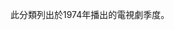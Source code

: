 此分類列出於1974年播出的電視劇季度。
{{Portal|電視劇|Television icon.png}}
<!--{{Category TOC|numerals=no}}-->
{{Year by category
|subcat=1974年電視劇集
|m=1
|c=9
|d=7
|y=4
|cat=播出的電視劇季度
|sortkey=季度
|parent=每年電視劇季度
}}